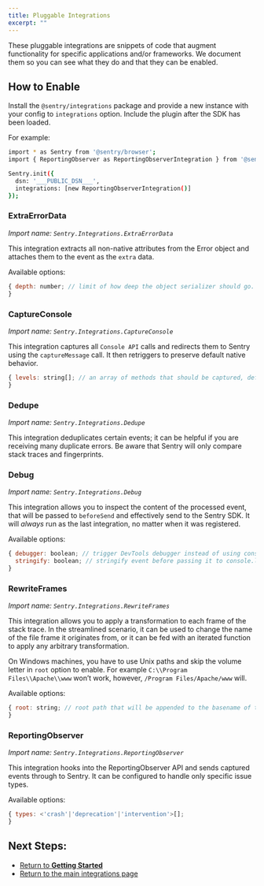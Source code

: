 ```yaml
---
title: Pluggable Integrations
excerpt: ""
---
```


These pluggable integrations are snippets of code that augment functionality for specific applications and/or frameworks. We document them so you can see what they do and that they can be enabled.

## How to Enable

Install the `@sentry/integrations` package and provide a new instance with your config to `integrations` option. Include the plugin after the SDK has been loaded.

For example:

```bash
import * as Sentry from '@sentry/browser';
import { ReportingObserver as ReportingObserverIntegration } from '@sentry/integrations';

Sentry.init({
  dsn: '___PUBLIC_DSN___',
  integrations: [new ReportingObserverIntegration()]
});
```

### ExtraErrorData

_Import name: `Sentry.Integrations.ExtraErrorData`_

This integration extracts all non-native attributes from the Error object and attaches them to the event as the `extra` data.

Available options:

```JavaScript
{ depth: number; // limit of how deep the object serializer should go. Anything deeper than limit will be replaced with standard Node.js REPL notation of [Object], [Array], [Function] or primitive value. Defaults to 3.
}
```

### CaptureConsole

_Import name: `Sentry.Integrations.CaptureConsole`_

This integration captures all `Console API` calls and redirects them to Sentry using the `captureMessage` call. It then retriggers to preserve default native behavior.

```JavaScript
{ levels: string[]; // an array of methods that should be captured, defaults to ['log', 'info', 'warn', 'error', 'debug', 'assert']
}
```

### Dedupe

_Import name: `Sentry.Integrations.Dedupe`_

This integration deduplicates certain events; it can be helpful if you are receiving many duplicate errors. Be aware that Sentry will only compare stack traces and fingerprints.

### Debug

_Import name: `Sentry.Integrations.Debug`_

This integration allows you to inspect the content of the processed event, that will be passed to `beforeSend` and effectively send to the Sentry SDK. It will *always* run as the last integration, no matter when it was registered.

Available options:

```JavaScript
{ debugger: boolean; // trigger DevTools debugger instead of using console.log
  stringify: boolean; // stringify event before passing it to console.log
}
```

### RewriteFrames

_Import name: `Sentry.Integrations.RewriteFrames`_

This integration allows you to apply a transformation to each frame of the stack trace. In the streamlined scenario, it can be used to change the name of the file frame it originates from, or it can be fed with an iterated function to apply any arbitrary transformation.

On Windows machines, you have to use Unix paths and skip the volume letter in `root` option to enable. For example `C:\\Program Files\\Apache\\www` won’t work, however, `/Program Files/Apache/www` will.

Available options:

```JavaScript
{ root: string; // root path that will be appended to the basename of the current frame's url iteratee: (frame) => frame); // function that takes the frame, applies any transformation on it and returns it back
}
```

### ReportingObserver

_Import name: `Sentry.Integrations.ReportingObserver`_

This integration hooks into the ReportingObserver API and sends captured events through to Sentry. It can be configured to handle only specific issue types.

Available options:

```JavaScript
{ types: <'crash'|'deprecation'|'intervention'>[];
}
```

## Next Steps:

- [Return to **Getting Started**](../)
- [Return to the main integrations page](./)
